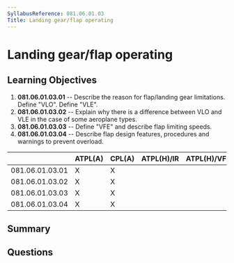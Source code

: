 ```yaml
---
SyllabusReference: 081.06.01.03
Title: Landing gear/flap operating
---
```


# Landing gear/flap operating

## Learning Objectives

1.  **081.06.01.03.01** -- Describe the reason for flap/landing gear limitations.
    Define "VLO". Define "VLE".
2.  **081.06.01.03.02** -- Explain why there is a difference between VLO and VLE
    in the case of some aeroplane types.
3.  **081.06.01.03.03** -- Define "VFE" and describe flap limiting speeds.
4.  **081.06.01.03.04** -- Describe flap design features, procedures and warnings
    to prevent overload.

|                 | ATPL(A) | CPL(A) | ATPL(H)/IR | ATPL(H)/VFR | CPL(H) | IR | CBIR(A) |
| --------------- | ------- | ------ | ---------- | ----------- | ------ | -- | ------- |
| 081.06.01.03.01 | X       | X      |            |             |        |    |         |
| 081.06.01.03.02 | X       | X      |            |             |        |    |         |
| 081.06.01.03.03 | X       | X      |            |             |        |    |         |
| 081.06.01.03.04 | X       | X      |            |             |        |    |         |

## Summary

## Questions

